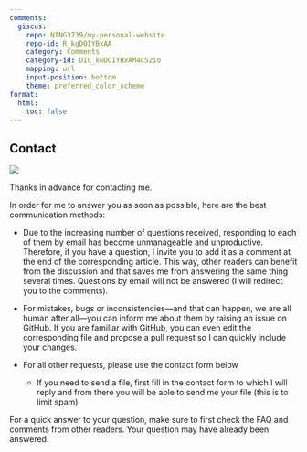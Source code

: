 ```yaml
---
comments: 
  giscus: 
    repo: NING3739/my-personal-website
    repo-id: R_kgDOIYBxAA
    category: Comments
    category-id: DIC_kwDOIYBxAM4CS2io
    mapping: url
    input-position: bottom
    theme: preferred_color_scheme
format:
  html:
    toc: false
---
```


::: column-page
# Contact

![](https://media1.giphy.com/media/3o8dp3rE9m8IYtZcCQ/giphy.gif?cid=ecf05e4763y1aocmf0top0mat5l4638y3yspqsh08ehc1jb4&rid=giphy.gif&ct=g){fig-align="center"}

Thanks in advance for contacting me.

In order for me to answer you as soon as possible, here are the best communication methods:

-   Due to the increasing number of questions received, responding to each of them by email has become unmanageable and unproductive. Therefore, if you have a question, I invite you to add it as a comment at the end of the corresponding article. This way, other readers can benefit from the discussion and that saves me from answering the same thing several times. Questions by email will not be answered (I will redirect you to the comments).

-   For mistakes, bugs or inconsistencies---and that can happen, we are all human after all---you can inform me about them by raising an issue on GitHub. If you are familiar with GitHub, you can even edit the corresponding file and propose a pull request so I can quickly include your changes.

-   For all other requests, please use the contact form below

    -   If you need to send a file, first fill in the contact form to which I will reply and from there you will be able to send me your file (this is to limit spam)

For a quick answer to your question, make sure to first check the FAQ and comments from other readers. Your question may have already been answered.
:::
